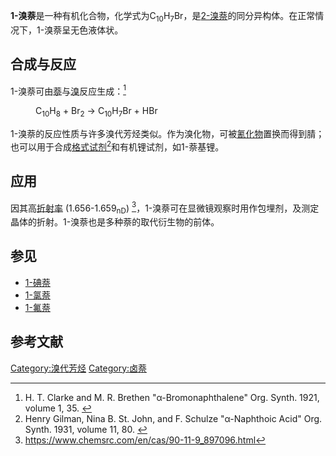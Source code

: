{{Chembox
| ImageFile = 1-Bromonaphthalene.svg
| ImageSize = 180px
| ImageAlt = 
| PIN = 1-Bromonaphthalene
| OtherNames = α-Bromonaphthalene
|Section1={{Chembox Identifiers
| CASNo = 90-11-9
| CASNo_Ref = {{cascite|correct|CAS}}
| UNII_Ref = {{fdacite|correct|FDA}}
| UNII = 976Y53P08P
|  EINECS = 201-965-2
|  PubChem = 7001
|  ChemSpiderID = 6735
|  SMILES = c1ccc2c(c1)cccc2Br
|  InChI = 1/C10H7Br/c11-10-7-3-5-8-4-1-2-6-9(8)10/h1-7H
|  InChIKey = DLKQHBOKULLWDQ-UHFFFAOYAA
|  StdInChI = 1S/C10H7Br/c11-10-7-3-5-8-4-1-2-6-9(8)10/h1-7H
|  StdInChIKey = DLKQHBOKULLWDQ-UHFFFAOYSA-N
|  RTECS = 
|  MeSHName = C108222 }}
|Section2={{Chembox Properties
| Formula =  C<sub>10</sub>H<sub>7</sub>Br 
| MolarMass = 207.07
| Appearance = 无色液体
| Density = 1.48 g/mL
| MeltingPt = −1.8 °C<ref>"PhysProp" data were obtained from Syracuse Research Corporation of Syracuse, New York (US). Retrieved from SciFinder. [2021-01-08].</ref>
| BoilingPt = 132–135 °C (12 mm); 145–148 °C (20 mm)
| Solubility = }}
|Section3={{Chembox Hazards
| MainHazards = 
| FlashPt = 
| AutoignitionPt = }}
}}

'''1-溴萘'''是一种有机化合物，化学式为C<sub>10</sub>H<sub>7</sub>Br，是[[2-溴萘|2-溴萘]]的同分异构体。在正常情况下，1-溴萘呈无色液体状。

==合成与反应==
1-溴萘可由[[萘|萘]]与[[溴|溴]]反应生成：<ref>H. T. Clarke and M. R. Brethen "α-Bromonaphthalene" Org. Synth. 1921, volume 1, 35.  {{DOI|10.15227/orgsyn.001.0035}}</ref>
:C<sub>10</sub>H<sub>8</sub>  +  Br<sub>2</sub>   →   C<sub>10</sub>H<sub>7</sub>Br  +  HBr

1-溴萘的反应性质与许多溴代芳烃类似。作为溴化物，可被[[氰化物|氰化物]]置换而得到腈；也可以用于合成[[格式试剂|格式试剂]]<ref>Henry Gilman, Nina B. St. John, and F. Schulze "α-Naphthoic Acid" Org. Synth. 1931, volume 11, 80. {{DOI|10.15227/orgsyn.011.0080}}</ref>和有机锂试剂，如1-萘基锂。

==应用==
因其高[[折射率|折射率]] (1.656-1.659<sub>nD</sub>) <ref>https://www.chemsrc.com/en/cas/90-11-9_897096.html</ref>，1-溴萘可在显微镜观察时用作包埋剂，及测定晶体的折射。1-溴萘也是多种萘的取代衍生物的前体。

==参见==
* [[1-碘萘|1-碘萘]]
* [[1-氯萘|1-氯萘]]
* [[1-氟萘|1-氟萘]]

==参考文献==
<references />

{{DEFAULTSORT:溴萘, 1-}}
[[Category:溴代芳烃|Category:溴代芳烃]]
[[Category:卤萘|Category:卤萘]]